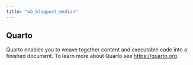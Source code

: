 ```yaml
---
title: "wb_blogpost_median"
---
```


## Quarto

Quarto enables you to weave together content and executable code into a finished document. To learn more about Quarto see <https://quarto.org>.
